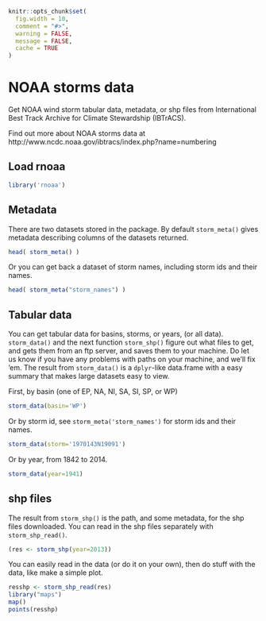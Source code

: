 <!--
%\VignetteEngine{knitr::knitr}
%\VignetteIndexEntry{NOAA storms}
-->

```r
knitr::opts_chunk$set(
  fig.width = 10,
  comment = "#>", 
  warning = FALSE, 
  message = FALSE,
  cache = TRUE
)
```


NOAA storms data
======

Get NOAA wind storm tabular data, metadata, or shp files from International Best Track Archive for Climate Stewardship (IBTrACS).



Find out more about NOAA storms data at http://www.ncdc.noaa.gov/ibtracs/index.php?name=numbering

## Load rnoaa

```r
library('rnoaa')
```

## Metadata

There are two datasets stored in the package. By default `storm_meta()` gives metadata describing columns of the datasets returned.

```r
head( storm_meta() )
```

Or you can get back a dataset of storm names, including storm ids and their names.

```r
head( storm_meta("storm_names") )
```

## Tabular data

You can get tabular data for basins, storms, or years, (or all data). `storm_data()` and the next function `storm_shp()` figure out what files to get, and gets them from an ftp server, and saves them to your machine. Do let us know if you have any problems with paths on your machine, and we'll fix 'em. The result from `storm_data()` is a `dplyr`-like data.frame with a easy summary that makes large datasets easy to view. 

First, by basin (one of EP, NA, NI, SA, SI, SP, or WP)

```r
storm_data(basin='WP')
```

Or by storm id, see `storm_meta('storm_names')` for storm ids and their names.

```r
storm_data(storm='1970143N19091')
```

Or by year, from 1842 to 2014.

```r
storm_data(year=1941)
```

## shp files

The result from `storm_shp()` is the path, and some metadata, for the shp files downloaded. You can read in the shp files separately with `storm_shp_read()`. 

```r
(res <- storm_shp(year=2013))
```

You can easily read in the data (or do it on your own), then do stuff with the data, like make a simple plot. 

```r
resshp <- storm_shp_read(res)
library("maps")
map()
points(resshp)
```
